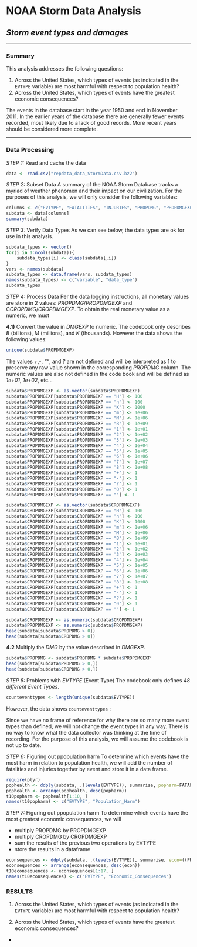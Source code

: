 # NOAA Storm Data Analysis
## *Storm event types and damages*

-------

### Summary
This analysis addresses the following questions:

1. Across the United States, which types of events (as indicated in the <code>EVTYPE</code> variable) are most harmful with respect to population health?
2. Across the United States, which types of events have the greatest economic consequences?

The events in the database start in the year 1950 and end in November 2011. In the earlier years of the database there are generally fewer events recorded, most likely due to a lack of good records. More recent years should be considered more complete.

--------

### Data Processing

*STEP 1:* Read and cache the data
```r
data <- read.csv("repdata_data_StormData.csv.bz2")
```

*STEP 2:* Subset Data
A summary of the NOAA Storm Database tracks a myriad of weather phenomen and their impact on our civilization. For the purposes of this analysis, we will only consider the following variables:
```r
columns <- c("EVTYPE", "FATALITIES", "INJURIES", "PROPDMG", "PROPDMGEXP", "CROPDMG", "CROPDMGEXP")
subdata <- data[columns]
summary(subdata)
```

*STEP 3:* Verify Data Types
As we can see below, the data types are ok for use in this analysis.
```r
subdata_types <- vector()
for(i in 1:ncol(subdata)){
    subdata_types[i] <- class(subdata[,i])
}
vars <- names(subdata)
subdata_types <- data.frame(vars, subdata_types)
names(subdata_types) <- c("variable", "data_type")
subdata_types
```

*STEP 4:* Process Data
Per the data logging instructions, all monetary values are store in 2 values: *PROPDMG*/*PROPDMGEXP* and C*CROPDMG*/*CROPDMGEXP*. To obtain the real monetary value as a numeric, we must 

**4.1)** Convert the value in *DMGEXP* to numeric. The codebook only describes *B* (billions), *M* (millions), and *K* (thousands). However the data shows the following values:

```r
unique(subdata$PROPDMGEXP)
```

The values *+*,*-*, *""*, and *?* are not defined and will be interpreted as 1 to preserve any raw value shown in the corresponding *PROPDMG* column. The numeric values are also not defined in the code book and will be defined as *1e+01*, *1e+02*, etc...
 
```r
subdata$PROPDMGEXP <- as.vector(subdata$PROPDMGEXP)
subdata$PROPDMGEXP[subdata$PROPDMGEXP == "H"] <- 100
subdata$PROPDMGEXP[subdata$PROPDMGEXP == "h"] <- 100
subdata$PROPDMGEXP[subdata$PROPDMGEXP == "K"] <- 1000
subdata$PROPDMGEXP[subdata$PROPDMGEXP == "m"] <- 1e+06
subdata$PROPDMGEXP[subdata$PROPDMGEXP == "M"] <- 1e+06
subdata$PROPDMGEXP[subdata$PROPDMGEXP == "B"] <- 1e+09
subdata$PROPDMGEXP[subdata$PROPDMGEXP == "1"] <- 1e+01
subdata$PROPDMGEXP[subdata$PROPDMGEXP == "2"] <- 1e+02
subdata$PROPDMGEXP[subdata$PROPDMGEXP == "3"] <- 1e+03
subdata$PROPDMGEXP[subdata$PROPDMGEXP == "4"] <- 1e+04
subdata$PROPDMGEXP[subdata$PROPDMGEXP == "5"] <- 1e+05
subdata$PROPDMGEXP[subdata$PROPDMGEXP == "6"] <- 1e+06
subdata$PROPDMGEXP[subdata$PROPDMGEXP == "7"] <- 1e+07
subdata$PROPDMGEXP[subdata$PROPDMGEXP == "8"] <- 1e+08
subdata$PROPDMGEXP[subdata$PROPDMGEXP == "+"] <- 1
subdata$PROPDMGEXP[subdata$PROPDMGEXP == "-"] <- 1
subdata$PROPDMGEXP[subdata$PROPDMGEXP == "?"] <- 1
subdata$PROPDMGEXP[subdata$PROPDMGEXP == "0"] <- 1
subdata$PROPDMGEXP[subdata$PROPDMGEXP == ""] <- 1

subdata$CROPDMGEXP <- as.vector(subdata$CROPDMGEXP)
subdata$CROPDMGEXP[subdata$CROPDMGEXP == "H"] <- 100
subdata$CROPDMGEXP[subdata$CROPDMGEXP == "h"] <- 100
subdata$CROPDMGEXP[subdata$CROPDMGEXP == "K"] <- 1000
subdata$CROPDMGEXP[subdata$CROPDMGEXP == "m"] <- 1e+06
subdata$CROPDMGEXP[subdata$CROPDMGEXP == "M"] <- 1e+06
subdata$CROPDMGEXP[subdata$CROPDMGEXP == "B"] <- 1e+09
subdata$CROPDMGEXP[subdata$CROPDMGEXP == "1"] <- 1e+01
subdata$CROPDMGEXP[subdata$CROPDMGEXP == "2"] <- 1e+02
subdata$CROPDMGEXP[subdata$CROPDMGEXP == "3"] <- 1e+03
subdata$CROPDMGEXP[subdata$CROPDMGEXP == "4"] <- 1e+04
subdata$CROPDMGEXP[subdata$CROPDMGEXP == "5"] <- 1e+05
subdata$CROPDMGEXP[subdata$CROPDMGEXP == "6"] <- 1e+06
subdata$CROPDMGEXP[subdata$CROPDMGEXP == "7"] <- 1e+07
subdata$CROPDMGEXP[subdata$CROPDMGEXP == "8"] <- 1e+08
subdata$CROPDMGEXP[subdata$CROPDMGEXP == "+"] <- 1
subdata$CROPDMGEXP[subdata$CROPDMGEXP == "-"] <- 1
subdata$CROPDMGEXP[subdata$CROPDMGEXP == "?"] <- 1
subdata$CROPDMGEXP[subdata$CROPDMGEXP == "0"] <- 1
subdata$CROPDMGEXP[subdata$CROPDMGEXP == ""] <- 1

subdata$CROPDMGEXP <- as.numeric(subdata$CROPDMGEXP)
subdata$PROPDMGEXP <- as.numeric(subdata$PROPDMGEXP)
head(subdata[subdata$PROPDMG > 0])
head(subdata[subdata$CROPDMG > 0])
```
 
**4.2** Multiply the *DMG* by the value described in *DMGEXP*.
```r
subdata$PROPDMG <- subdata$PROPDMG * subdata$PROPDMGEXP
head(subdata[subdata$PROPDMG > 0,])
head(subdata[subdata$CROPDMG > 0,])
```

*STEP 5:* Problems with *EVTYPE* (Event Type)
The codebook only defines *48 different Event Types*.  
```r
counteventtypes <- length(unique(subdata$EVTYPE))
```
However, the data shows `counteventtypes` :


Since we have no frame of reference for why there are so many more event types than defined, we will not change the event types in any way. There is no way to know what the data collector was thinking at the time of recording. For the purpose of this analysis, we will assume the codebook is not up to date.

*STEP 6:* Figuring out ppopulation harm
To determine which events have the most harm in relation to population health, we will add the number of fatalities and injuries together by event and store it in a data frame.

```r
require(plyr)
pophealth <- ddply(subdata, .(levels(EVTYPE)), summarise, popharm=FATALITIES+INJURIES)
pophealth <- arrange(pophealth, desc(popharm))
t10popharm <- pophealth[1:10, ]
names(t10popharm) <- c("EVTYPE", "Population_Harm")
```

*STEP 7:* Figuring out ppopulation harm
To determine which events have the most greatest economic consequences, we will 

 - multiply PROPDMG by PROPDMGEXP
 - multiply CROPDMG by CROPDMGEXP
 - sum the results of the previous two operations by EVTYPE
 - store the results in a dataframe
 
```r
econsequences <- ddply(subdata, .(levels(EVTYPE)), summarise, econ=((PROPDMG*PROPDMGEXP)+(CROPDMG*CROPDMGEXP)))
econsequences <- arrange(econsequences, desc(econ))
t10econsequences <- econsequences[1:17, ]
names(t10econsequences) <- c("EVTYPE", "Economic_Consequences")
```

### RESULTS

1. Across the United States, which types of events (as indicated in the <code>EVTYPE</code> variable) are most harmful with respect to population health?



2. Across the United States, which types of events have the greatest economic consequences?







- 